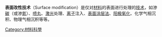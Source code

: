 {{mergeto|材料表面工程}}
'''表面改性技术'''（Surface modification）是仅对[[材料|材料]]的表面进行处理的[[技术|技术]]，如渗[[碳|碳]]（或渗[[氮|氮]]）、[[喷丸|喷丸]]、[[激光|激光]]处理、[[离子|离子]]注入、[[表面涂层法|表面涂层法]]、[[阳极|阳极]][[氧化|氧化]]、化学气相沉积、物理气相沉积等等。

{{Tech-stub}}

[[Category:材料科學|Category:材料科學]]